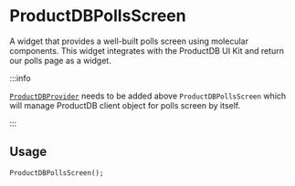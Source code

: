 # ProductDBPollsScreen

A widget that provides a well-built polls screen using molecular components. This widget integrates with the ProductDB UI Kit and return our polls page as a widget.

:::info

[`ProductDBProvider`](./ProductDB-provider.mdx) needs to be added above `ProductDBPollsScreen` which will manage ProductDB client object for polls screen by itself.

:::

## Usage

```dart
ProductDBPollsScreen();
```
